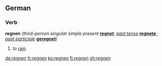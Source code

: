 ==German==
===Verb===
'''regnen''' (''third-person singular simple present'' '''[[regnet]]''', ''[[past tense]]'' '''[[regnete]]''', ''[[past participle]]'' '''[[geregnet]]''')
# to [[rain]]

[[de:regnen]]
[[fr:regnen]]
[[ko:regnen]]
[[fi:regnen]]
[[zh:regnen]]